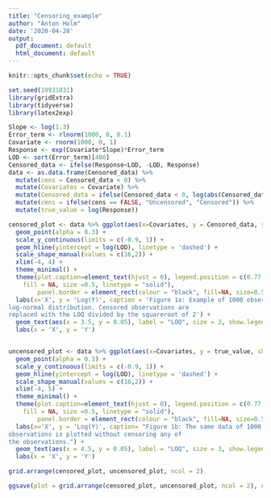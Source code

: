 ```yaml
---
title: "Censoring_example"
author: "Anton Holm"
date: '2020-04-28'
output:
  pdf_document: default
  html_document: default
---
```


```r
knitr::opts_chunk$set(echo = TRUE)
```

```r
set.seed(19931031)
library(gridExtra)
library(tidyverse)
library(latex2exp)

Slope <- log(1.3)
Error_term <- rlnorm(1000, 0, 0.1)
Covariate <- rnorm(1000, 0, 1)
Response <- exp(Covariate*Slope)*Error_term
LOD <- sort(Error_term)[400]
Censored_data <- ifelse(Response<LOD, -LOD, Response) 
data <- as.data.frame(Censored_data) %>% 
  mutate(cens = Censored_data < 0) %>% 
  mutate(Covariates = Covariate) %>% 
  mutate(Censored_data = ifelse(Censored_data < 0, log(abs(Censored_data)/sqrt(2)), log(abs(Censored_data)))) %>% 
  mutate(cens = ifelse(cens == FALSE, "Uncensored", "Censored")) %>% 
  mutate(true_value = log(Response))

censored_plot <- data %>% ggplot(aes(x=Covariates, y = Censored_data, shape = cens)) + 
  geom_point(alpha = 0.3) +
  scale_y_continuous(limits = c(-0.9, 1)) +
  geom_hline(yintercept = log(LOD), linetype = 'dashed') +
  scale_shape_manual(values = c(16,2)) +
  xlim(-4, 4) +
  theme_minimal() +
  theme(plot.caption=element_text(hjust = 0), legend.position = c(0.77, 0.15), legend.background = element_rect(color = "black", 
    fill = NA, size =0.5, linetype = "solid"),
        panel.border = element_rect(colour = "black", fill=NA, size=0.5),legend.title = element_blank()) +
  labs(x='X', y = 'Log(Y)', caption = 'Figure 1a: Example of 1000 observations following a 
log-normal distribution. Censored observations are 
replaced with the LOQ divided by the squareroot of 2') + 
  geom_text(aes(x = 3.5, y = 0.05), label = "LOQ", size = 3, show.legend = FALSE, family = "serif") +
  labs(x = 'X', y = 'Y')


uncensored_plot <- data %>% ggplot(aes(x=Covariates, y = true_value, shape = cens)) + 
  geom_point(alpha = 0.3) +
  scale_y_continuous(limits = c(-0.9, 1)) +
  geom_hline(yintercept = log(LOD), linetype = 'dashed') +
  scale_shape_manual(values = c(16,2)) +
  xlim(-4, 5) +
  theme_minimal() +
  theme(plot.caption=element_text(hjust = 0), legend.position = c(0.77, 0.15), legend.background = element_rect(color = "black", 
    fill = NA, size =0.5, linetype = "solid"),
        panel.border = element_rect(colour = "black", fill=NA, size=0.5),legend.title = element_blank()) +
  labs(x='X', y = 'Log(Y)', caption= "Figure 1b: The same data of 1000 
observations is plotted without censoring any of
the observations.") + 
  geom_text(aes(x = 4.5, y = 0.05), label = "LOQ", size = 3, show.legend = FALSE, family = "serif") +
  labs(x = 'X', y = 'Y')

grid.arrange(censored_plot, uncensored_plot, ncol = 2)

ggsave(plot = grid.arrange(censored_plot, uncensored_plot, ncol = 2), dpi = 300, file = "Example_Censored_Plot.pdf")

```
